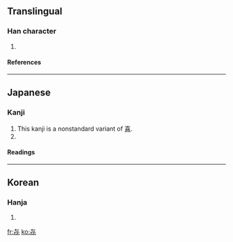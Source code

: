 ==Translingual==
===Han character===
{{Han char|rn=1|rad=一|as=05|sn=6|four=|canj=心心心 (PPP)}}
# {{defn|Han}}
====References====
{{Han ref|kx=0078.101|dkj=|dj=|hdz=|uh=3402|ud=13314|bh=|bd=}}

----
== Japanese ==
===Kanji===
{{ja-kanji|grade=9|rs=一05}}
# This kanji is a nonstandard variant of [[喜]].
# {{defn|Japanese}}
====Readings====
{{ja-readings|on=[[き]] (ki), [[し]] (shi)|kun=[[よろこぶ]] (yorokobu), [[よろこび]] (yorokobi)}}

----
==Korean==

===Hanja===
{{ko-hanja|hangeul=희|rv=hui|mr=hŭi|y=huy|eumhun=기쁘다|ehrv=gippeuda|ehmr=kippŭda|ehy=kipputa}}
# {{defn|Korean}}

[[fr:㐂]]
[[ko:㐂]]